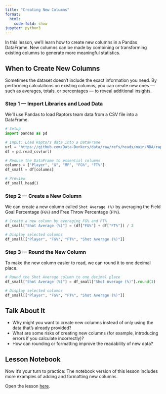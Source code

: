 ```yaml
---
title: "Creating New Columns"
format:
  html:
    code-fold: show
jupyter: python3
---
```


In this lesson, we’ll learn how to create new columns in a Pandas DataFrame. New columns can be made by combining or transforming existing columns to generate more meaningful statistics.

## When to Create New Columns

Sometimes the dataset doesn’t include the exact information you need. By performing calculations on existing columns, you can create new ones — such as averages, totals, or percentages — to reveal additional insights.

### Step 1 — Import Libraries and Load Data

We’ll use Pandas to load Raptors team data from a CSV file into a DataFrame.

```python
# Setup
import pandas as pd

# Input: Load Raptors data into a DataFrame
url = "https://github.com/Data-Dunkers/data/raw/refs/heads/main/NBA/raptors-2023.csv"
df = pd.read_csv(url)

# Reduce the DataFrame to essential columns
columns = ["Player", "G", "MP", "FG%", "FT%"]
df_small = df[columns]

# Preview
df_small.head()
```

### Step 2 — Create a New Column

We can create a new column called `Shot Average (%)` by averaging the Field Goal Percentage (`FG%`) and Free Throw Percentage (`FT%`).

```python
# Create a new column by averaging FG% and FT%
df_small["Shot Average (%)"] = (df["FG%"] + df["FT%"]) / 2

# Display selected columns
df_small[["Player", "FG%", "FT%", "Shot Average (%)"]]
```

### Step 3 — Round the New Column

To make the new column easier to read, we can round it to one decimal place.

```python
# Round the Shot Average column to one decimal place
df_small["Shot Average (%)"] = df_small["Shot Average (%)"].round(1)

# Display selected columns
df_small[["Player", "FG%", "FT%", "Shot Average (%)"]]
```

## Talk About It

* Why might you want to create new columns instead of only using the data that’s already provided?
* What are some risks of creating new columns (for example, introducing errors if you calculate incorrectly)?
* How can rounding or formatting improve the readability of new data?

## Lesson Notebook

Now it’s your turn to practice: The notebook version of this lesson includes more examples of adding and formatting new columns.

Open the lesson [here](https://github.com/Data-Dunkers/lessons/blob/main/data-new-columns.ipynb).
